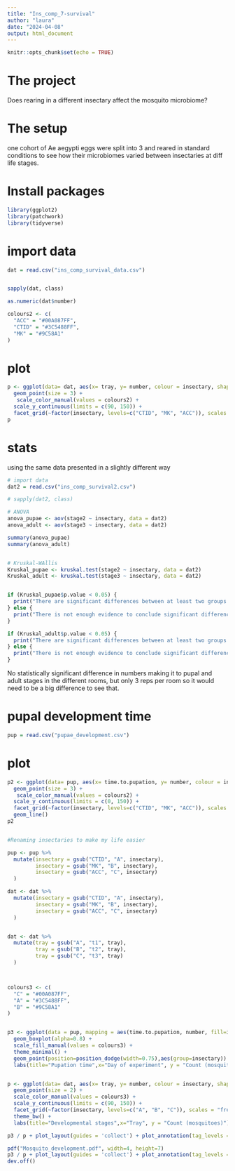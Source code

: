 ---
title: "Ins_comp_7-survival"
author: "laura"
date: "2024-04-08"
output: html_document
---

```{r setup, include=FALSE}
knitr::opts_chunk$set(echo = TRUE)
```

# The project

Does rearing in a different insectary affect the mosquito microbiome?

# The setup

one cohort of Ae aegypti eggs were split into 3 and reared in standard conditions to see how their microbiomes varied between insectaries at diff life stages.


# Install packages

```{r}
library(ggplot2)
library(patchwork)
library(tidyverse)
```

# import data

```{r}
dat = read.csv("ins_comp_survival_data.csv")


sapply(dat, class)

as.numeric(dat$number)


```

```{r}
colours2 <- c(
  "ACC" = "#00A087FF",
  "CTID" = "#3C5488FF",
  "MK" = "#9C58A1"
)
```

# plot 

```{r}

p <- ggplot(data= dat, aes(x= tray, y= number, colour = insectary, shape = stage)) +
  geom_point(size = 3) + 
   scale_color_manual(values = colours2) +
  scale_y_continuous(limits = c(90, 150)) +
  facet_grid(~factor(insectary, levels=c("CTID", "MK", "ACC")), scales = "free", space = "free")
p


```

# stats

using the same data presented in a slightly different way


```{r}

# import data
dat2 = read.csv("ins_comp_survival2.csv")

# sapply(dat2, class)

```

```{r}

# ANOVA
anova_pupae <- aov(stage2 ~ insectary, data = dat2)
anova_adult <- aov(stage3 ~ insectary, data = dat2)

summary(anova_pupae)
summary(anova_adult)


# Kruskal-WAllis
Kruskal_pupae <- kruskal.test(stage2 ~ insectary, data = dat2)
Kruskal_adult <- kruskal.test(stage3 ~ insectary, data = dat2)


if (Kruskal_pupae$p.value < 0.05) {
  print("There are significant differences between at least two groups.")
} else {
  print("There is not enough evidence to conclude significant differences between groups.")
}

if (Kruskal_adult$p.value < 0.05) {
  print("There are significant differences between at least two groups.")
} else {
  print("There is not enough evidence to conclude significant differences between groups.")
}


```

No statistically significant difference in numbers making it to pupal and adult stages in the different rooms, but only 3 reps per room so it would need to be a big difference to see that.


# pupal development time


```{r}
pup = read.csv("pupae_development.csv")

```

# plot 

```{r}

p2 <- ggplot(data= pup, aes(x= time.to.pupation, y= number, colour = insectary, shape = tray)) +
  geom_point(size = 3) + 
   scale_color_manual(values = colours2) +
  scale_y_continuous(limits = c(0, 150)) +
  facet_grid(~factor(insectary, levels=c("CTID", "MK", "ACC")), scales = "free", space = "free")+
  geom_line()
p2


#Renaming insectaries to make my life easier

pup <- pup %>% 
  mutate(insectary = gsub("CTID", "A", insectary), 
         insectary = gsub("MK", "B", insectary),
         insectary = gsub("ACC", "C", insectary)
  )

dat <- dat %>% 
  mutate(insectary = gsub("CTID", "A", insectary), 
         insectary = gsub("MK", "B", insectary),
         insectary = gsub("ACC", "C", insectary)
  )


dat <- dat %>% 
  mutate(tray = gsub("A", "t1", tray), 
         tray = gsub("B", "t2", tray),
         tray = gsub("C", "t3", tray)
  )



colours3 <- c(
  "C" = "#00A087FF",
  "A" = "#3C5488FF",
  "B" = "#9C58A1"
)


p3 <- ggplot(data = pup, mapping = aes(time.to.pupation, number, fill=insectary)) + 
  geom_boxplot(alpha=0.8) +
  scale_fill_manual(values = colours3) +
  theme_minimal() +
  geom_point(position=position_dodge(width=0.75),aes(group=insectary)) + 
  labs(title="Pupation time",x="Day of experiment", y = "Count (mosquitoes pupated)")


p <- ggplot(data= dat, aes(x= tray, y= number, colour = insectary, shape = stage)) +
  geom_point(size = 2) + 
  scale_color_manual(values = colours3) +
  scale_y_continuous(limits = c(90, 150)) +
  facet_grid(~factor(insectary, levels=c("A", "B", "C")), scales = "free", space = "free") +
  theme_bw() + 
  labs(title="Developmental stages",x="Tray", y = "Count (mosquitoes)")

p3 / p + plot_layout(guides = 'collect') + plot_annotation(tag_levels = 'A') +  plot_annotation(title = 'Mosquito development times')

pdf("Mosquito_development.pdf", width=4, height=7)
p3 / p + plot_layout(guides = 'collect') + plot_annotation(tag_levels = 'A') +  plot_annotation(title = 'Mosquito development times')
dev.off()
```

